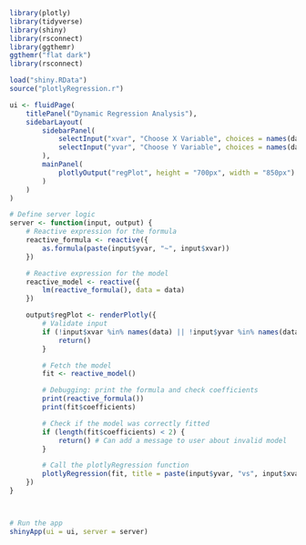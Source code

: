 ```r
library(plotly)
library(tidyverse)
library(shiny)
library(rsconnect)
library(ggthemr)
ggthemr("flat dark")
library(rsconnect)

load("shiny.RData")
source("plotlyRegression.r")

ui <- fluidPage(
    titlePanel("Dynamic Regression Analysis"),
    sidebarLayout(
        sidebarPanel(
            selectInput("xvar", "Choose X Variable", choices = names(data)),
            selectInput("yvar", "Choose Y Variable", choices = names(data))
        ),
        mainPanel(
            plotlyOutput("regPlot", height = "700px", width = "850px")
        )
    )
)

# Define server logic
server <- function(input, output) {
    # Reactive expression for the formula
    reactive_formula <- reactive({
        as.formula(paste(input$yvar, "~", input$xvar))
    })

    # Reactive expression for the model
    reactive_model <- reactive({
        lm(reactive_formula(), data = data)
    })

    output$regPlot <- renderPlotly({
        # Validate input
        if (!input$xvar %in% names(data) || !input$yvar %in% names(data)) {
            return()
        }

        # Fetch the model
        fit <- reactive_model()

        # Debugging: print the formula and check coefficients
        print(reactive_formula())
        print(fit$coefficients)

        # Check if the model was correctly fitted
        if (length(fit$coefficients) < 2) {
            return() # Can add a message to user about invalid model
        }

        # Call the plotlyRegression function
        plotlyRegression(fit, title = paste(input$yvar, "vs", input$xvar))
    })
}



# Run the app
shinyApp(ui = ui, server = server)
```